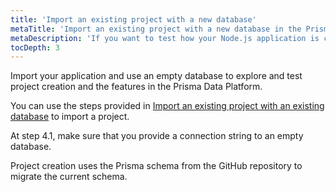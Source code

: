 ```yaml
---
title: 'Import an existing project with a new database'
metaTitle: 'Import an existing project with a new database in the Prisma Data Platform'
metaDescription: 'If you want to test how your Node.js application is created, managed, and runs in the Prisma Data Platform, you can import your repository and connect the application to a new database. The Prisma Data Platform applies all schema migrations to the new database.'
tocDepth: 3
---
```


<TopBlock>

Import your application and use an empty database to explore and test project creation and the features in the Prisma Data Platform.

You can use the steps provided in [Import an existing project with an existing database](/data-platform/projects/add-project/import-existing-project-existing-db) to import a project.

At step 4.1, make sure that you provide a connection string to an empty database.

Project creation uses the Prisma schema from the GitHub repository to migrate the current schema.
</TopBlock>